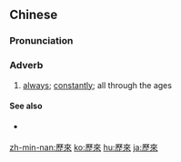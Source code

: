 {{also|历来}}
==Chinese==
{{zh-forms|s=历来}}

===Pronunciation===
{{zh-pron
|m=lìlái
|c=lik6 loi4
|h=pfs=li̍t-lòi
|mn=le̍k-lâi
|cat=adv
}}

===Adverb===
{{zh-adv}}

# [[always]]; [[constantly]]; all through the ages

====See also====
* {{qualifier|not to be confused with}} {{zh-l|來歷}}

{{zh-cat|Advanced}}

[[zh-min-nan:歷來]]
[[ko:歷來]]
[[hu:歷來]]
[[ja:歷來]]